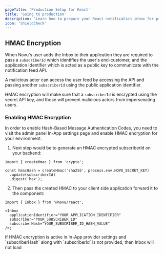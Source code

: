 ```yaml
---
pageTitle: 'Production Setup for React'
title: 'Going to production'
description: 'Learn how to prepare your React notification inbox for production deployment including HMAC encryption and security best practices.'
icon: 'ShieldCheck'
---
```


## HMAC Encryption

When Novu's user adds the Inbox to their application they are required to pass a `subscriberId` which identifies the user's end-customer, and the application Identifier which is acted as a public key to communicate with the notification feed API.

A malicious actor can access the user feed by accessing the API and passing another `subscriberId` using the public application identifier.

HMAC encryption will make sure that a `subscriberId` is encrypted using the secret API key, and those will prevent malicious actors from impersonating users.

### Enabling HMAC Encryption

In order to enable Hash-Based Message Authentication Codes, you need to visit the admin panel In-App settings page and enable HMAC encryption for your environment.

1. Next step would be to generate an HMAC encrypted subscriberId on your backend:

```tsx
import { createHmac } from 'crypto';

const hmacHash = createHmac('sha256', process.env.NOVU_SECRET_KEY)
  .update(subscriberId)
  .digest('hex');
```

2. Then pass the created HMAC to your client side application forward it to the component:

```tsx
import { Inbox } from '@novu/react';

<Inbox
  applicationIdentifier="YOUR_APPLICATION_IDENTIFIER"
  subscriber="YOUR_SUBSCRIBER_ID"
  subscriberHash="YOUR_SUBSCRIBER_ID_HASH_VALUE"
/>;
```

<Callout type="info">
  If HMAC encryption is active in In-App provider settings and `subscriberHash` along with
  `subscriberId` is not provided, then Inbox will not load
</Callout>
